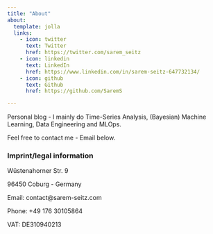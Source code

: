 ```yaml
---
title: "About"
about:
  template: jolla
  links:
    - icon: twitter
      text: Twitter
      href: https://twitter.com/sarem_seitz
    - icon: linkedin
      text: LinkedIn
      href: https://www.linkedin.com/in/sarem-seitz-647732134/
    - icon: github
      text: Github
      href: https://github.com/SaremS

---
```

Personal blog - I mainly do Time-Series Analysis, (Bayesian) Machine Learning, Data Engineering and MLOps. 

Feel free to contact me - Email below.

### Imprint/legal information
Wüstenahorner Str. 9

96450 Coburg - Germany

Email: contact@sarem-seitz.com

Phone: +49 176 30105864

VAT: DE310940213
